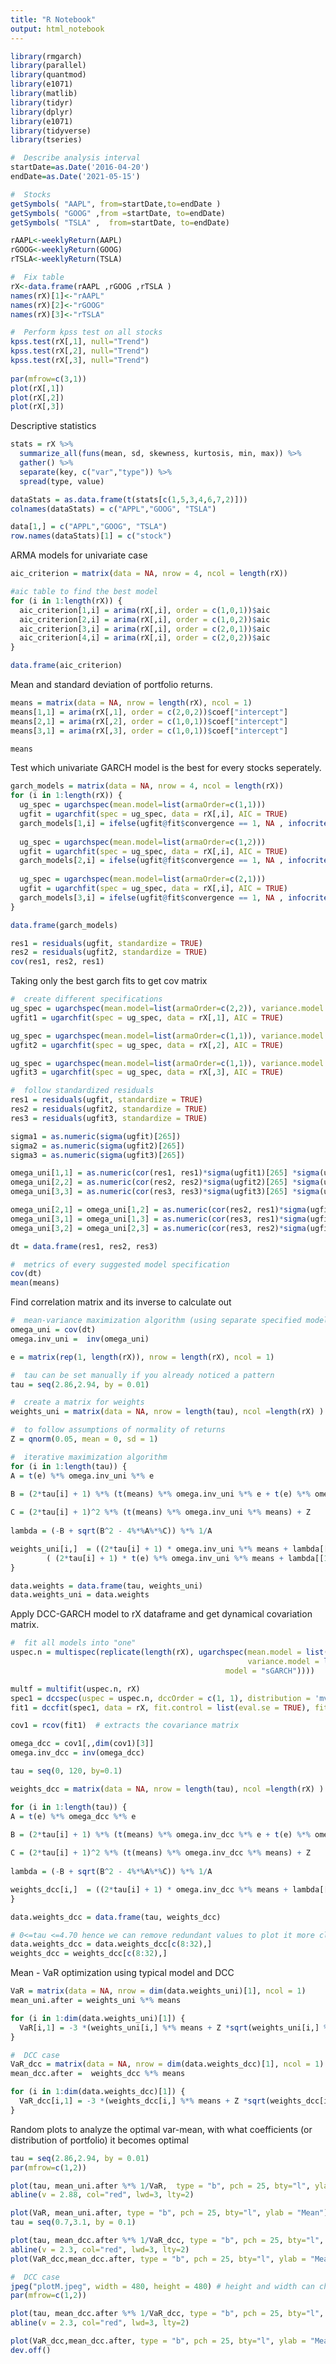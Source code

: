 ```yaml
---
title: "R Notebook"
output: html_notebook
---
```


```r
library(rmgarch)
library(parallel)
library(quantmod)
library(e1071) 
library(matlib)
library(tidyr)
library(dplyr)
library(e1071) 
library(tidyverse)
library(tseries)
```


```r
#  Describe analysis interval
startDate=as.Date('2016-04-20')
endDate=as.Date('2021-05-15')

#  Stocks
getSymbols( "AAPL", from=startDate,to=endDate )
getSymbols( "GOOG" ,from =startDate, to=endDate)
getSymbols( "TSLA" ,  from=startDate, to=endDate)

rAAPL<-weeklyReturn(AAPL)
rGOOG<-weeklyReturn(GOOG)
rTSLA<-weeklyReturn(TSLA)

#  Fix table
rX<-data.frame(rAAPL ,rGOOG ,rTSLA )
names(rX)[1]<-"rAAPL"
names(rX)[2]<-"rGOOG"
names(rX)[3]<-"rTSLA"

#  Perform kpss test on all stocks
kpss.test(rX[,1], null="Trend")
kpss.test(rX[,2], null="Trend")
kpss.test(rX[,3], null="Trend")
 
par(mfrow=c(3,1)) 
plot(rX[,1])
plot(rX[,2])
plot(rX[,3])
```

Descriptive statistics
```r
stats = rX %>% 
  summarize_all(funs(mean, sd, skewness, kurtosis, min, max)) %>%
  gather() %>%
  separate(key, c("var","type")) %>%
  spread(type, value)

dataStats = as.data.frame(t(stats[c(1,5,3,4,6,7,2)]))
colnames(dataStats) = c("APPL","GOOG", "TSLA")

data[1,] = c("APPL","GOOG", "TSLA")
row.names(dataStats)[1] = c("stock")
```


ARMA models for univariate case
```r
aic_criterion = matrix(data = NA, nrow = 4, ncol = length(rX))

#aic table to find the best model
for (i in 1:length(rX)) {
  aic_criterion[1,i] = arima(rX[,i], order = c(1,0,1))$aic
  aic_criterion[2,i] = arima(rX[,i], order = c(1,0,2))$aic
  aic_criterion[3,i] = arima(rX[,i], order = c(2,0,1))$aic
  aic_criterion[4,i] = arima(rX[,i], order = c(2,0,2))$aic
}

data.frame(aic_criterion)
```

Mean and standard deviation of portfolio returns.
```r
means = matrix(data = NA, nrow = length(rX), ncol = 1)
means[1,1] = arima(rX[,1], order = c(2,0,2))$coef["intercept"]
means[2,1] = arima(rX[,2], order = c(1,0,1))$coef["intercept"]
means[3,1] = arima(rX[,3], order = c(1,0,1))$coef["intercept"]

means
```

Test which univariate GARCH model is the best for every stocks seperately.
```r
garch_models = matrix(data = NA, nrow = 4, ncol = length(rX))
for (i in 1:length(rX)) {
  ug_spec = ugarchspec(mean.model=list(armaOrder=c(1,1)))
  ugfit = ugarchfit(spec = ug_spec, data = rX[,i], AIC = TRUE)
  garch_models[1,i] = ifelse(ugfit@fit$convergence == 1, NA , infocriteria(ugfit)[1]) 
  
  ug_spec = ugarchspec(mean.model=list(armaOrder=c(1,2)))
  ugfit = ugarchfit(spec = ug_spec, data = rX[,i], AIC = TRUE)
  garch_models[2,i] = ifelse(ugfit@fit$convergence == 1, NA , infocriteria(ugfit)[1]) 
  
  ug_spec = ugarchspec(mean.model=list(armaOrder=c(2,1)))
  ugfit = ugarchfit(spec = ug_spec, data = rX[,i], AIC = TRUE)
  garch_models[3,i] = ifelse(ugfit@fit$convergence == 1, NA , infocriteria(ugfit)[1]) 
}

data.frame(garch_models)

res1 = residuals(ugfit, standardize = TRUE)
res2 = residuals(ugfit2, standardize = TRUE)
cov(res1, res2, res1)
```

Taking only the best garch fits to get cov matrix
```r
#  create different specifications
ug_spec = ugarchspec(mean.model=list(armaOrder=c(2,2)), variance.model = list( garchOrder = c(1, 2)))
ugfit1 = ugarchfit(spec = ug_spec, data = rX[,1], AIC = TRUE)

ug_spec = ugarchspec(mean.model=list(armaOrder=c(1,1)), variance.model = list( garchOrder = c(1, 1)))
ugfit2 = ugarchfit(spec = ug_spec, data = rX[,2], AIC = TRUE)

ug_spec = ugarchspec(mean.model=list(armaOrder=c(1,1)), variance.model = list( garchOrder = c(1, 2)))
ugfit3 = ugarchfit(spec = ug_spec, data = rX[,3], AIC = TRUE)

#  follow standardized residuals
res1 = residuals(ugfit, standardize = TRUE)
res2 = residuals(ugfit2, standardize = TRUE)
res3 = residuals(ugfit3, standardize = TRUE)

sigma1 = as.numeric(sigma(ugfit)[265])
sigma2 = as.numeric(sigma(ugfit2)[265])
sigma3 = as.numeric(sigma(ugfit3)[265])

omega_uni[1,1] = as.numeric(cor(res1, res1)*sigma(ugfit1)[265] *sigma(ugfit1)[265])
omega_uni[2,2] = as.numeric(cor(res2, res2)*sigma(ugfit2)[265] *sigma(ugfit2)[265])
omega_uni[3,3] = as.numeric(cor(res3, res3)*sigma(ugfit3)[265] *sigma(ugfit3)[265])

omega_uni[2,1] = omega_uni[1,2] = as.numeric(cor(res2, res1)*sigma(ugfit2)[265] *sigma(ugfit1)[265])
omega_uni[3,1] = omega_uni[1,3] = as.numeric(cor(res3, res1)*sigma(ugfit3)[265] *sigma(ugfit1)[265])
omega_uni[3,2] = omega_uni[2,3] = as.numeric(cor(res3, res2)*sigma(ugfit3)[265] *sigma(ugfit2)[265])

dt = data.frame(res1, res2, res3)

#  metrics of every suggested model specification
cov(dt)
mean(means)
```

Find correlation matrix and its inverse to calculate out 
```r
#  mean-variance maximization algorithm (using separate specified models for each stock)
omega_uni = cov(dt)
omega.inv_uni =  inv(omega_uni)

e = matrix(rep(1, length(rX)), nrow = length(rX), ncol = 1)

#  tau can be set manually if you already noticed a pattern
tau = seq(2.86,2.94, by = 0.01)

#  create a matrix for weights
weights_uni = matrix(data = NA, nrow = length(tau), ncol =length(rX) )

#  to follow assumptions of normality of returns
Z = qnorm(0.05, mean = 0, sd = 1)

#  iterative maximization algorithm
for (i in 1:length(tau)) {
A = t(e) %*% omega.inv_uni %*% e
  
B = (2*tau[i] + 1) %*% (t(means) %*% omega.inv_uni %*% e + t(e) %*% omega.inv_uni %*% means)

C = (2*tau[i] + 1)^2 %*% (t(means) %*% omega.inv_uni %*% means) + Z
 
lambda = (-B + sqrt(B^2 - 4%*%A%*%C)) %*% 1/A

weights_uni[i,]  = ((2*tau[i] + 1) * omega.inv_uni %*% means + lambda[[1]] * omega.inv_uni %*% e) /
        ( (2*tau[i] + 1) * t(e) %*% omega.inv_uni %*% means + lambda[[1]] * t(e) %*% omega.inv_uni %*% e)[[1]]
}

data.weights = data.frame(tau, weights_uni)
data.weights_uni = data.weights
```

Apply DCC-GARCH model to rX dataframe and get dynamical covariation matrix.
```r
#  fit all models into "one"
uspec.n = multispec(replicate(length(rX), ugarchspec(mean.model = list(armaOrder = c(1,1)), 
                                                     variance.model = list(garchOrder = c(1,1), 
                                                model = "sGARCH"))))

multf = multifit(uspec.n, rX)
spec1 = dccspec(uspec = uspec.n, dccOrder = c(1, 1), distribution = 'mvnorm')
fit1 = dccfit(spec1, data = rX, fit.control = list(eval.se = TRUE), fit = multf, AIC = TRUE)

cov1 = rcov(fit1)  # extracts the covariance matrix
```


```r
omega_dcc = cov1[,,dim(cov1)[3]]
omega.inv_dcc = inv(omega_dcc)

tau = seq(0, 120, by=0.1)

weights_dcc = matrix(data = NA, nrow = length(tau), ncol =length(rX) )

for (i in 1:length(tau)) {
A = t(e) %*% omega_dcc %*% e
  
B = (2*tau[i] + 1) %*% (t(means) %*% omega.inv_dcc %*% e + t(e) %*% omega.inv_dcc %*% means)

C = (2*tau[i] + 1)^2 %*% (t(means) %*% omega.inv_dcc %*% means) + Z
 
lambda = (-B + sqrt(B^2 - 4%*%A%*%C)) %*% 1/A

weights_dcc[i,]  = ((2*tau[i] + 1) * omega.inv_dcc %*% means + lambda[[1]] * omega.inv_dcc %*% e) / ( (2*tau[i] + 1) * t(e) %*% omega.inv_dcc %*% means + lambda[[1]] * t(e) %*% omega.inv_dcc %*% e)[[1]]
}

data.weights_dcc = data.frame(tau, weights_dcc)

# 0<=tau <=4.70 hence we can remove redundant values to plot it more clearly
data.weights_dcc = data.weights_dcc[c(8:32),]
weights_dcc = weights_dcc[c(8:32),]
```

Mean - VaR optimization using typical model and DCC
```r
VaR = matrix(data = NA, nrow = dim(data.weights_uni)[1], ncol = 1)
mean_uni.after = weights_uni %*% means

for (i in 1:dim(data.weights_uni)[1]) {
  VaR[i,1] = -3 *(weights_uni[i,] %*% means + Z *sqrt(weights_uni[i,] %*% omega_dcc %*% as.matrix(t(weights_uni)[,i])))
}

#  DCC case
VaR_dcc = matrix(data = NA, nrow = dim(data.weights_dcc)[1], ncol = 1)
mean_dcc.after =  weights_dcc %*% means

for (i in 1:dim(data.weights_dcc)[1]) {
  VaR_dcc[i,1] = -3 *(weights_dcc[i,] %*% means + Z *sqrt(weights_dcc[i,] %*% omega_dcc %*% as.matrix(t(weights_dcc)[,i])))
}
```

Random plots to analyze the optimal var-mean, with what coefficients (or distribution of portfolio) it becomes optimal
```r
tau = seq(2.86,2.94, by = 0.01)
par(mfrow=c(1,2)) 

plot(tau, mean_uni.after %*% 1/VaR,  type = "b", pch = 25, bty="l", ylab = "Mean VaR ratio")
abline(v = 2.88, col="red", lwd=3, lty=2)

plot(VaR, mean_uni.after, type = "b", pch = 25, bty="l", ylab = "Mean")
tau = seq(0.7,3.1, by = 0.1)

plot(tau, mean_dcc.after %*% 1/VaR_dcc, type = "b", pch = 25, bty="l", ylab = "Mean VaR ratio")
abline(v = 2.3, col="red", lwd=3, lty=2)
plot(VaR_dcc,mean_dcc.after, type = "b", pch = 25, bty="l", ylab = "Mean")

#  DCC case
jpeg("plotM.jpeg", width = 480, height = 480) # height and width can choose as your wish 
par(mfrow=c(1,2)) 

plot(tau, mean_dcc.after %*% 1/VaR_dcc, type = "b", pch = 25, bty="l", ylab = "Mean VaR ratio")
abline(v = 2.3, col="red", lwd=3, lty=2)

plot(VaR_dcc,mean_dcc.after, type = "b", pch = 25, bty="l", ylab = "Mean")
dev.off()
```


